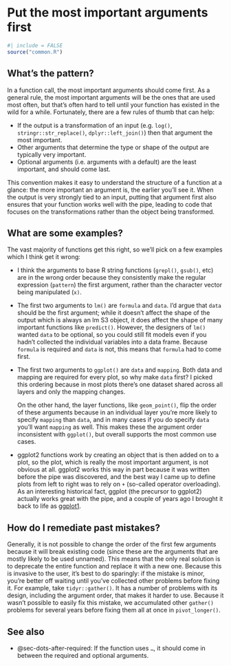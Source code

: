 # Put the most important arguments first {#sec-important-args-first}

```r
#| include = FALSE
source("common.R")
```

## What's the pattern?

In a function call, the most important arguments should come first.
As a general rule, the most important arguments will be the ones that are used most often, but that's often hard to tell until your function has existed in the wild for a while.
Fortunately, there are a few rules of thumb that can help:

-   If the output is a transformation of an input (e.g. `log()`, `stringr::str_replace()`, `dplyr::left_join()`) then that argument the most important.
-   Other arguments that determine the type or shape of the output are typically very important.
-   Optional arguments (i.e. arguments with a default) are the least important, and should come last.

This convention makes it easy to understand the structure of a function at a glance: the more important an argument is, the earlier you'll see it.
When the output is very strongly tied to an input, putting that argument first also ensures that your function works well with the pipe, leading to code that focuses on the transformations rather than the object being transformed.

## What are some examples?

The vast majority of functions get this right, so we'll pick on a few examples which I think get it wrong:

-   I think the arguments to base R string functions (`grepl()`, `gsub()`, etc) are in the wrong order because they consistently make the regular expression (`pattern`) the first argument, rather than the character vector being manipulated (`x)`.

-   The first two arguments to `lm()` are `formula` and `data`.
    I'd argue that `data` should be the first argument; while it doesn't affect the shape of the output which is always an lm S3 object, it does affect the shape of many important functions like `predict()`.
    However, the designers of `lm()` wanted `data` to be optional, so you could still fit models even if you hadn't collected the individual variables into a data frame.
    Because `formula` is required and `data` is not, this means that `formula` had to come first.

-   The first two arguments to `ggplot()` are `data` and `mapping`.
    Both data and mapping are required for every plot, so why make `data` first?
    I picked this ordering because in most plots there's one dataset shared across all layers and only the mapping changes.

    On the other hand, the layer functions, like `geom_point()`, flip the order of these arguments because in an individual layer you're more likely to specify `mapping` than `data`, and in many cases if you do specify `data` you'll want `mapping` as well.
    This makes these the argument order inconsistent with `ggplot()`, but overall supports the most common use cases.

-   ggplot2 functions work by creating an object that is then added on to a plot, so the plot, which is really the most important argument, is not obvious at all.
    ggplot2 works this way in part because it was written before the pipe was discovered, and the best way I came up to define plots from left to right was to rely on `+` (so-called operator overloading).
    As an interesting historical fact, ggplot (the precursor to ggplot2) actually works great with the pipe, and a couple of years ago I brought it back to life as [ggplot1](https://github.com/hadley/ggplot1).

## How do I remediate past mistakes?

Generally, it is not possible to change the order of the first few arguments because it will break existing code (since these are the arguments that are mostly likely to be used unnamed).
This means that the only real solution is to deprecate the entire function and replace it with a new one.
Because this is invasive to the user, it's best to do sparingly: if the mistake is minor, you're better off waiting until you've collected other problems before fixing it.
For example, take `tidyr::gather()`.
It has a number of problems with its design, including the argument order, that makes it harder to use.
Because it wasn't possible to easily fix this mistake, we accumulated other `gather()` problems for several years before fixing them all at once in `pivot_longer()`.

## See also

-   @sec-dots-after-required: If the function uses `…`, it should come in between the required and optional arguments.
